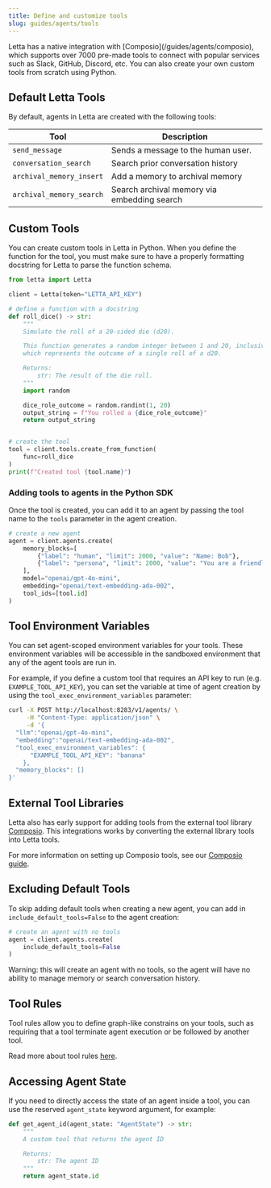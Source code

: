```yaml
---
title: Define and customize tools
slug: guides/agents/tools
---
```


<Tip>
Letta has a native integration with [Composio](/guides/agents/composio), which supports over 7000 pre-made tools to connect with popular services such as Slack, GitHub, Discord, etc.
You can also create your own custom tools from scratch using Python.
</Tip>

## Default Letta Tools
By default, agents in Letta are created with the following tools:

| Tool                       | Description                                          |
|----------------------------|------------------------------------------------------|
| `send_message`             | Sends a message to the human user.                   |
| `conversation_search`      | Search prior conversation history                    |
| `archival_memory_insert`   | Add a memory to archival memory                      |
| `archival_memory_search`   | Search archival memory via embedding search          |


## Custom Tools
You can create custom tools in Letta in Python. When you define the function for the tool, you must make sure to have a properly formatting docstring for Letta to parse the function schema.
```python
from letta import Letta

client = Letta(token="LETTA_API_KEY")

# define a function with a docstring
def roll_dice() -> str:
    """
    Simulate the roll of a 20-sided die (d20).

    This function generates a random integer between 1 and 20, inclusive,
    which represents the outcome of a single roll of a d20.

    Returns:
        str: The result of the die roll.
    """
    import random

    dice_role_outcome = random.randint(1, 20)
    output_string = f"You rolled a {dice_role_outcome}"
    return output_string


# create the tool
tool = client.tools.create_from_function(
    func=roll_dice
)
print(f"Created tool {tool.name}")
```

### Adding tools to agents in the Python SDK
Once the tool is created, you can add it to an agent by passing the tool name to the `tools` parameter in the agent creation.
```python
# create a new agent
agent = client.agents.create(
    memory_blocks=[
        {"label": "human", "limit": 2000, "value": "Name: Bob"},
        {"label": "persona", "limit": 2000, "value": "You are a friendly agent"}
    ],
    model="openai/gpt-4o-mini",
    embedding="openai/text-embedding-ada-002",
    tool_ids=[tool.id]
)
```

## Tool Environment Variables
You can set agent-scoped environment variables for your tools.
These environment variables will be accessible in the sandboxed environment that any of the agent tools are run in.

For example, if you define a custom tool that requires an API key to run (e.g. `EXAMPLE_TOOL_API_KEY`), you can set the variable at time of agent creation by using the `tool_exec_environment_variables` parameter:
```sh
curl -X POST http://localhost:8283/v1/agents/ \
     -H "Content-Type: application/json" \
     -d '{
  "llm":"openai/gpt-4o-mini",
  "embedding":"openai/text-embedding-ada-002",
  "tool_exec_environment_variables": {
      "EXAMPLE_TOOL_API_KEY": "banana"
    },
  "memory_blocks": []
}'
```

## External Tool Libraries
Letta also has early support for adding tools from the external tool library [Composio](https://docs.composio.dev).
This integrations works by converting the external library tools into Letta tools.

For more information on setting up Composio tools, see our [Composio guide](/guides/agents/composio).

## Excluding Default Tools
To skip adding default tools when creating a new agent, you can add in `include_default_tools=False` to the agent creation:
```python
# create an agent with no tools
agent = client.agents.create(
    include_default_tools=False
)
```
Warning: this will create an agent with no tools, so the agent will have no ability to manage memory or search conversation history.

## Tool Rules
Tool rules allow you to define graph-like constrains on your tools, such as requiring that a tool terminate agent execution or be followed by another tool.

Read more about tool rules [here](/guides/agents/tool-rules).

## Accessing Agent State
If you need to directly access the state of an agent inside a tool, you can use the reserved `agent_state` keyword argument, for example:
```python
def get_agent_id(agent_state: "AgentState") -> str:
    """
    A custom tool that returns the agent ID

    Returns:
        str: The agent ID
    """
    return agent_state.id
```
